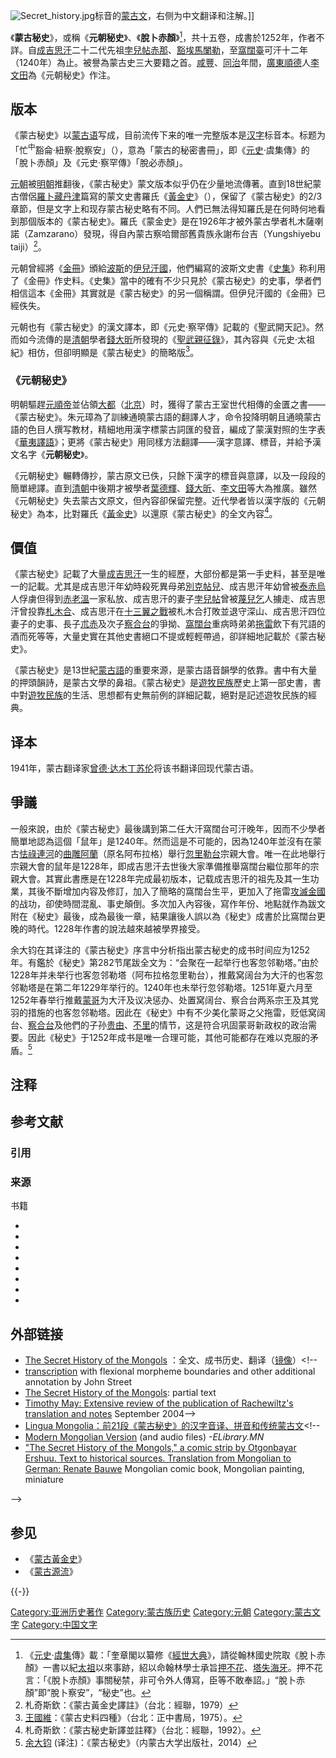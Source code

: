 [[File:Secret_history.jpg|thumb]]标音的[[蒙古文|蒙古文]]，右侧为中文翻译和注解。]]

《'''蒙古秘史'''》，或稱《'''元朝秘史'''》、《'''脫卜赤顏'''》<ref>《[[元史|元史]]·[[虞集|虞集]]傳》載：「奎章閣以纂修《[[經世大典|經世大典]]》，請從翰林國史院取《脫卜赤顏》一書以紀[[成吉思汗|太祖]]以來事跡，紹以命翰林學士承旨[[押不花|押不花]]、[[塔失海牙|塔失海牙]]。押不花言：「《脫卜赤顏》事關秘禁，非可令外人傳寫，臣等不敢奉詔。」“脫卜赤顏”即“脫卜察安”，“秘史”也。</ref>，共十五卷，成書於1252年{{NoteTag|蒙古採用[[十二生肖|十二生肖]]紀年，十二年為一輪迴，書中提到“鼠兒年七月”是指何年，眾說不一。有1228年、1240年、1252年、1264年、1276年、1324年等說法。}}，作者不詳。自[[成吉思汗|成吉思汗]]二十二代先祖[[孛兒帖赤那|孛兒帖赤那]]、[[豁埃馬闌勒|豁埃馬闌勒]]，至[[窩闊臺|窩闊臺]]可汗十二年（1240年）為止。被譽為蒙古史三大要籍之首{{NoteTag|《'''蒙古秘史'''》、《[[蒙古黃金史|蒙古黃金史]]》、《[[蒙古源流|蒙古源流]]》併列蒙古史三大要籍。}}。[[咸丰_(年号)|咸豐]]、[[同治|同治]]年間，[[廣東|廣東]][[順德區|順德]]人[[李文田|李文田]]為《元朝秘史》作注。

== 版本 ==
《蒙古秘史》以[[蒙古语|蒙古语]]写成，目前流传下来的唯一完整版本是[[汉字|汉字]]标音本。标题为「忙<sup>中</sup>豁侖·紐察·脫察安」（{{mong |m = ᠮᠣᠩᠭᠣᠯ ᠤᠨ<br />ᠨᠢᠭᠤᠴᠠ<br />
ᠲᠣᠪᠴᠢᠶᠠᠨ |Ppp = Mongγol-un niγuca tobčiyan|k = монголын нууц товчоо}}），意為「蒙古的秘密書冊」，即《[[元史|元史]]·虞集傳》的「脫卜赤顏」及《元史·察罕傳》「脫必赤顏」。

[[元朝|元朝]]被[[明朝|明朝]]推翻後，《蒙古秘史》蒙文版本似乎仍在少量地流傳著。直到18世紀蒙古僧侶[[羅卜藏丹津|羅卜藏丹津]]篇寫的蒙文史書羅氏《[[蒙古黃金史|黃金史]]》（{{mong|m=ᠠᠯᠲᠠᠨ <br />ᠲᠣᠪᠴᠢ|Ppp=altan tobči}}），保留了《蒙古秘史》的2/3章節，但是文字上和现存蒙古秘史略有不同。人們已無法得知羅氏是在何時何地看到那個版本的《蒙古秘史》。羅氏《蒙金史》是在1926年才被外蒙古學者札木薩喇諾（Zamzarano）發現，得自內蒙古察哈爾部舊貴族永謝布台吉（Yungshiyebu taiji）<ref>札奇斯欽：《蒙古黃金史譯註》（台北：經聯，1979）</ref>。

元朝曾經將《[[金冊_(蒙古文獻)|金冊]]》頒給[[波斯|波斯]]的[[伊兒汗國|伊兒汗國]]，他們編寫的波斯文史書《[[史集|史集]]》称利用了《金冊》作史料。《史集》當中的確有不少只見於《蒙古秘史》的史事，學者們相信這本《金冊》其實就是《蒙古秘史》的另一個稱謂。但伊兒汗國的《金冊》已經佚失。

元朝也有《蒙古秘史》的漢文譯本，即《元史·察罕傳》記載的《聖武開天記》。然而如今流傳的是[[清朝|清朝]]學者[[錢大昕|錢大昕]]所發現的《[[聖武親征錄|聖武親征錄]]》，其內容與《元史·太祖紀》相仿，但卻明顯是《蒙古秘史》的簡略版<ref>[[王國維|王國維]]：《蒙古史料四種》（台北：正中書局，1975）。</ref>。

=== 《元朝秘史》 ===
明朝驅趕[[元順帝|元順帝]]並佔領[[元大都|大都]]（[[北京|北京]]）时，獲得了蒙古王室世代相傳的金匱之書——《蒙古秘史》。朱元璋為了訓練通曉蒙古語的翻譯人才，命令投降明朝且通曉蒙古語的色目人撰写教材，精細地用漢字標蒙古詞匯的發音，編成了蒙漢對照的生字表《[[華夷譯語|華夷譯語]]》；更將《蒙古秘史》用同樣方法翻譯——漢字意譯、標音，并給予漢文名字《'''元朝秘史'''》。

《元朝秘史》輾轉傳抄，蒙古原文已佚，只餘下漢字的標音與意譯，以及一段段的簡單總譯。直到[[清朝|清朝]]中後期才被學者[[葉德輝|葉德輝]]、[[錢大昕|錢大昕]]、[[李文田|李文田]]等大為推廣。雖然《元朝秘史》失去蒙古文原文，但內容卻保留完整。近代學者皆以漢字版的《元朝秘史》為本，比對羅氏《[[黃金史|黃金史]]》以還原《蒙古秘史》的全文內容<ref>札奇斯欽：《蒙古秘史新譯並註釋》（台北：經聯，1992）。</ref>。

== 價值 ==
《蒙古秘史》記載了大量[[成吉思汗|成吉思汗]]一生的經歷，大部份都是第一手史料，甚至是唯一的記載。尤其是成吉思汗年幼時殺死異母弟[[別克帖兒|別克帖兒]]、成吉思汗年幼曾被[[泰赤烏|泰赤烏]]人俘虜但得到[[赤老溫|赤老溫]]一家私放、成吉思汗的妻子[[孛兒帖|孛兒帖]]曾被[[蔑兒乞|蔑兒乞]]人擄走、成吉思汗曾投靠[[札木合|札木合]]、成吉思汗在[[十三翼之戰|十三翼之戰]]被札木合打敗並退守深山、成吉思汗四位妻子的史事、長子[[朮赤|朮赤]]及次子[[察合台|察合台]]的爭拗、[[窩闊台|窩闊台]]重病時弟弟[[拖雷|拖雷]]飲下有咒語的酒而死等等，大量史實在其他史書絕口不提或輕輕帶過，卻詳細地記載於《蒙古秘史》。

《蒙古秘史》是13世紀[[蒙古語|蒙古語]]的重要來源，是蒙古語音韻學的依靠。書中有大量的押頭韻詩，是蒙古文學的鼻祖。《蒙古秘史》是[[遊牧民族|遊牧民族]]歷史上第一部史書，書中對[[遊牧民族|遊牧民族]]的生活、思想都有史無前例的詳細記載，絕對是記述遊牧民族的經典。

==译本==
1941年，蒙古翻译家[[曾德·达木丁苏伦|曾德·达木丁苏伦]]将该书翻译回现代蒙古语。

== 爭議 ==
一般來說，由於《蒙古秘史》最後講到第二任大汗窩闊台可汗晚年，因而不少學者簡單地認為這個「鼠年」是1240年。然而這是不可能的，因為1240年並沒有在蒙古[[怯祿連河|怯祿連河]]的[[曲雕阿蘭|曲雕阿蘭]]（原名阿布拉格）舉行[[忽里勒台|忽里勒台]]宗親大會。唯一在此地舉行宗親大會的鼠年是1228年，即成吉思汗去世後大家準備推舉窩闊台繼位那年的宗親大會。其實此書應是在1228年完成最初版本，记载成吉思汗的祖先及其一生功業，其後不斷增加内容及修訂，加入了簡略的窩闊台生平，更加入了拖雷[[蒙金戰爭|攻滅金國]]的战功，卻使時間混亂、事史顛倒。多次加入內容後，寫作年份、地點就作為跋文附在《秘史》最後，成為最後一章，結果讓後人誤以為《秘史》成書於比窩闊台更晚的時代。1228年作書的說法越來越被學界接受。

余大钧在其译注的《蒙古秘史》序言中分析指出蒙古秘史的成书时间应为1252年。有鑑於《秘史》第282节尾跋全文为：“会聚在一起举行也客忽邻勒塔。”由於1228年并未举行也客忽邻勒塔（阿布拉格忽里勒台），推戴窝阔台为大汗的也客忽邻勒塔是在第二年1229年举行的。1240年也未举行忽邻勒塔。1251年夏六月至1252年春举行推戴[[蒙哥|蒙哥]]为大汗及议决惩办、处置窝阔台、察合台两系宗王及其党羽的措施的也客忽邻勒塔。因此在《秘史》中有不少美化蒙哥之父拖雷，贬低窝阔台、[[察合台|察合台]]及他們的子孙[[贵由|贵由]]、[[不里|不里]]的情节，这是符合巩固蒙哥新政权的政治需要。因此《秘史》于1252年成书是唯一合理可能，其他可能都存在难以克服的矛盾。<ref>[[余大钧|余大钧]] (译注)：《蒙古秘史》（内蒙古大学出版社，2014）</ref>

== 注释 ==
{{NoteFoot}}

== 参考文献 ==
{{wikisource}}
=== 引用 ===
{{Reflist|30em}}

=== 来源 ===
{{refbegin}}
; 书籍
* {{cite book |author=甄金 |title = 《蒙古秘史學概論》 |location=呼和浩特 |publisher=內蒙古教育出版社 |year=1996 }}
* {{cite book |author=亦鄰真 |title = 《亦鄰真蒙古學文集》 |chapter = 〈元朝秘史的流傳與價值〉 |location=呼和浩特 |publisher=內蒙古人民出版社 |year = 2001 }}
* {{cite book |author=亦鄰真 |title =《亦鄰真蒙古學文集》 |chapter = 〈元朝秘史及其復原〉 |location=呼和浩特 |publisher=內蒙古人民出版社 |year=2001}}
* {{cite book |author=札奇斯欽 |title = 《蒙古秘史新譯並註釋》 |location=台北 |publisher=聯經 |year=1992 }}
* {{cite book |author=札奇斯欽 |title = 《蒙古黃金史譯註》 |location=台北 |publisher=聯經 |year=1979 }}
* {{cite book |author=[[王國維|王國維]] |title = 《蒙古史料四種》 |location=台北 |publisher=正中書局 |year=1975 }}
* {{cite book |author=額爾登泰 |title = 《蒙古秘史校勘本》 }}
* {{cite book |author=阿爾達扎布 |title = 《蒙古秘史還原註釋（蒙古文版）、新譯集注蒙古秘史》 }}
{{refend}}

== 外部链接 ==
* [http://altaica.ru/e_SecretH.php The Secret History of the Mongols] {{Wayback|url=http://altaica.ru/e_SecretH.php |date=20161231200615 }}：全文、成书历史、翻译（[https://web.archive.org/web/20150521141308/http://altaica.ru/shengl.htm 镜像]）<!--
* [https://mywebspace.wisc.edu/jcstreet/web/SH-24UHlg.htm transcription] with flexional morpheme boundaries and other additional annotation by John Street
* [http://www.mongolianculture.com/TheSecretHist.htm The Secret History of the Mongols]: partial text
* [http://www.deremilitari.org/REVIEWS/Rachewiltz_Mongols.htm Timothy May: Extensive review of the publication of Rachewiltz's translation and notes] September 2004-->
* [http://www.linguamongolia.com/The%20Secret%20History%20of%20the%20Mongols.pdf Lingua Mongolia：前21段《蒙古秘史》的汉字音译、拼音和传统蒙古文]<!--
* [http://www.elibrary.mn/index.php?module=book&bid=50 Modern Mongolian Version] (and audio files) ''-ELibrary.MN''
* [http://www.mongolian-art.de/01_mongolian_art/gallery_comic_secret_history_mongols/index.htm "The Secret History of the Mongols," a comic strip by [[Otgonbayar_Ershuu|Otgonbayar Ershuu]]. Text to historical sources. Translation from Mongolian to German: Renate Bauwe] Mongolian comic book, Mongolian painting, miniature
-->

== 参见 ==
{{Portal box|蒙古|历史|书籍}}
* 《[[蒙古黃金史|蒙古黃金史]]》
* 《[[蒙古源流|蒙古源流]]》

{{-}}
{{蒙古族|史}}

[[Category:亚洲历史著作|Category:亚洲历史著作]]
[[Category:蒙古族历史|Category:蒙古族历史]]
[[Category:元朝|Category:元朝]]
[[Category:蒙古文字|Category:蒙古文字]]
[[Category:中国文字|Category:中国文字]]